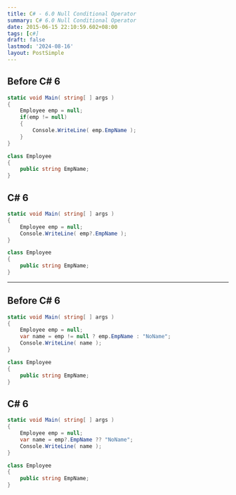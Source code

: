 ```yaml
---
title: C# - 6.0 Null Conditional Operator
summary: C# 6.0 Null Conditional Operator
date: 2015-06-15 22:10:59.602+08:00
tags: [c#]
draft: false
lastmod: '2024-08-16'
layout: PostSimple
---
```


## Before C# 6

```csharp
static void Main( string[ ] args )
{
    Employee emp = null;
    if(emp != null)
    {
        Console.WriteLine( emp.EmpName );
    }
}

class Employee
{
    public string EmpName;
}
```

## C# 6

```csharp
static void Main( string[ ] args )
{
    Employee emp = null;
    Console.WriteLine( emp?.EmpName );
}

class Employee
{
    public string EmpName;
}
```

---

## Before C# 6

```csharp
static void Main( string[ ] args )
{
    Employee emp = null;
    var name = emp != null ? emp.EmpName : "NoName";
    Console.WriteLine( name );
}

class Employee
{
    public string EmpName;
}
```

## C# 6

```csharp
static void Main( string[ ] args )
{
    Employee emp = null;
    var name = emp?.EmpName ?? "NoName";
    Console.WriteLine( name );
}

class Employee
{
    public string EmpName;
}
```
